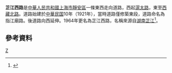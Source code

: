 '''芷江西路'''是[[中華人民共和國|中華人民共和國]][[上海市|上海市]][[靜安區|靜安區]]一條東西走向道路，西起[[滬太路|滬太路]]，東至[[西藏北路|西藏北路]]。道路始建於[[中華民国|中華民国]]10年（1921年），當時道路僅修築東段，道路命名為指江廟路。後道路向西延伸。1964年更名為芷江西路，名稱來源自[[湖南|湖南]][[芷江|芷江]]<ref>{{cite news |title=第二节　县镇级类 |url=http://www.shtong.gov.cn/Newsite/node2/node2245/node70862/node70870/node70919/node70925/userobject1ai73717.html |publisher=上海市地方志辦公室 |accessdate=2020-10-07 |archive-date=2015-09-24 |archive-url=https://web.archive.org/web/20150924124855/http://www.shtong.gov.cn/newsite/node2/node2245/node70862/node70870/node70919/node70925/userobject1ai73717.html |dead-url=no }}</ref>。

== 參考資料 ==
{{Reflist|2}}

[[Category:上海道路|Z]]